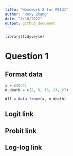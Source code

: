 ```yaml
---
title: "Homework 2 for P8131"
author: "Roxy Zhang"
date: "2/18/2022"
output: github_document
---
```


```r
library(tidyverse)
```

# Question 1

## Format data

```r
x = c(0:4)
n_death = c(2, 8, 15, 23, 27)

df1 = data.frame(x, n_death)
```

## Logit link

## Probit link

## Log-log link